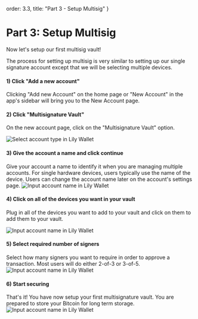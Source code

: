 
  order: 3.3,
  title: "Part 3 - Setup Multisig"
}

# Part 3: Setup Multisig

Now let's setup our first multisig vault!

The process for setting up multisig is very similar to setting up our single signature account except that we will be selecting multiple devices.

#### 1) Click "Add a new account"
Clicking "Add new Account" on the home page or "New Account" in the app's sidebar will bring you to the New Account page.


#### 2) Click "Multisignature Vault"
On the new account page, click on the "Multisignature Vault" option.

<img 
  alt="Select account type in Lily Wallet"
  src={SelectWalletTypeImage} />


#### 3) Give the account a name and click continue
Give your account a name to identify it when you are managing multiple accounts. For single hardware devices, users typically use the name of the device. Users can change the account name later on the account's settings page.
<img 
  alt="Input account name in Lily Wallet"
  src={InputAccountName} />

#### 4) Click on all of the devices you want in your vault
Plug in all of the devices you want to add to your vault and click on them to add them to your vault.

<InfoAlert 
  text="Some devices like Coldcard support airgapping, allowing you to add a device without plugging it into your computer." 
  actionLink="./devices/coldcard/airgap"
  actionText="Read Coldcard Airgap Instructions"  
/>

<img 
  alt="Input account name in Lily Wallet"
  src={SelectHardwareWallets} />

#### 5) Select required number of signers
Select how many signers you want to require in order to approve a transaction. Most users will do either 2-of-3 or 3-of-5.
<img 
  alt="Input account name in Lily Wallet"
  src={SelectRequiredSigners} />

#### 6) Start securing
That's it! You have now setup your first multisignature vault. You are prepared to store your Bitcoin for long term storage.
  <img 
  alt="Input account name in Lily Wallet"
  src={Success} />

  